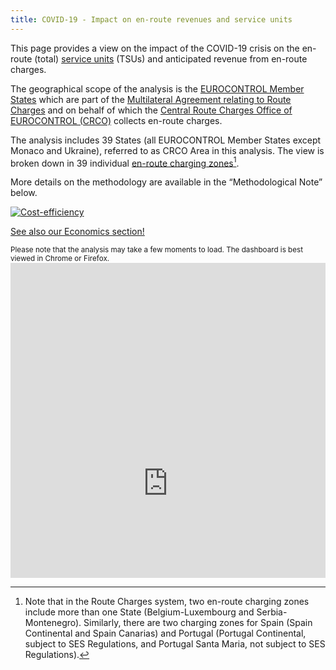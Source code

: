 ```yaml
---
title: COVID-19 - Impact on en-route revenues and service units
---
```

<style type="text/css">
.img-responsive {
    margin: 0 auto;
    max-width: 100%
}

.resp-container {
    position: relative;
    overflow: hidden;
    padding-top: 100%;
}

.resp-iframe {
    position: absolute;
    top: 0;
    left: 0;
    width: 100%;
    height: 140%;
    border: 0;
}
</style>

<div class="container">
<div class="row align-items-start">
<div class="col-sm-9">   
This page provides a view on the impact of the COVID-19 crisis on the en-route (total) [service units](/acronym/su/) (TSUs) and anticipated revenue from en-route charges.

The geographical scope of the analysis is the [EUROCONTROL Member States](/definition/eurocontrol-area/) which are part of the <a href="https://www.eurocontrol.int/publication/multilateral-agreement-relating-route-charges" target="_blank">Multilateral Agreement relating to Route Charges</a> and on behalf of which the <a href="https://www.eurocontrol.int/crco" target="_blank">Central Route Charges Office of EUROCONTROL (CRCO)</a> collects en-route charges.

The analysis includes 39 States (all EUROCONTROL Member States except Monaco and Ukraine), referred to as CRCO Area in this analysis. The view is broken down in 39 individual [en-route charging zones][ert_cz][^1].

More details on the methodology are available in the “Methodological Note” below.  

</div>
<div class="col-sm-3">
<div class="card border-0"><a href="/economics">
  <img class="card-img-top" src="/images/landing/ectl_cef_th.jpg" alt="Cost-efficiency">
  <div class="card-body"><p class="card-text">See also our Economics section!</p></div></a>
</div></div></div></div>
<small>Please note that the analysis may take a few moments to load. The dashboard is best viewed in Chrome or Firefox.<br>
<!-- <p style="color:#c00000">
Last data update: 14 Aug 2020
</p> -->
</small>
<div class="resp-container">
<iframe class="resp-iframe" src="https://datastudio.google.com/embed/reporting/ecf867a5-256e-4046-a9cd-8b01094502a4/page/26YNB" frameborder="0" style="border:0" allowfullscreen></iframe>
</div>

[ert_cz]: https://ext.eurocontrol.int/lexicon/index.php/En-route_charging_zone "en-route charging zones"

[^1]: Note that in the Route Charges system, two en-route charging zones include more than one State (Belgium-Luxembourg and Serbia-Montenegro). Similarly, there are two charging zones for Spain (Spain Continental and Spain Canarias) and Portugal (Portugal Continental, subject to SES Regulations, and Portugal Santa Maria, not subject to SES Regulations).

